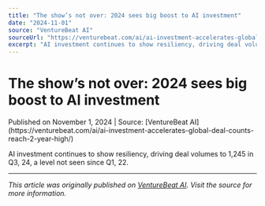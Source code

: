 ```yaml
---
title: "The show’s not over: 2024 sees big boost to AI investment"
date: "2024-11-01"
source: "VentureBeat AI"
sourceUrl: "https://venturebeat.com/ai/ai-investment-accelerates-global-deal-counts-reach-2-year-high/"
excerpt: "AI investment continues to show resiliency, driving deal volumes to 1,245 in Q3, 24, a level not seen since Q1, 22...."
---
```


# The show’s not over: 2024 sees big boost to AI investment

<div class="text-sm text-gray-500 mb-4">
  Published on November 1, 2024 | Source: [VentureBeat AI](https://venturebeat.com/ai/ai-investment-accelerates-global-deal-counts-reach-2-year-high/)
</div>

AI investment continues to show resiliency, driving deal volumes to 1,245 in Q3, 24, a level not seen since Q1, 22.

---

*This article was originally published on [VentureBeat AI](https://venturebeat.com/ai/ai-investment-accelerates-global-deal-counts-reach-2-year-high/). Visit the source for more information.*
